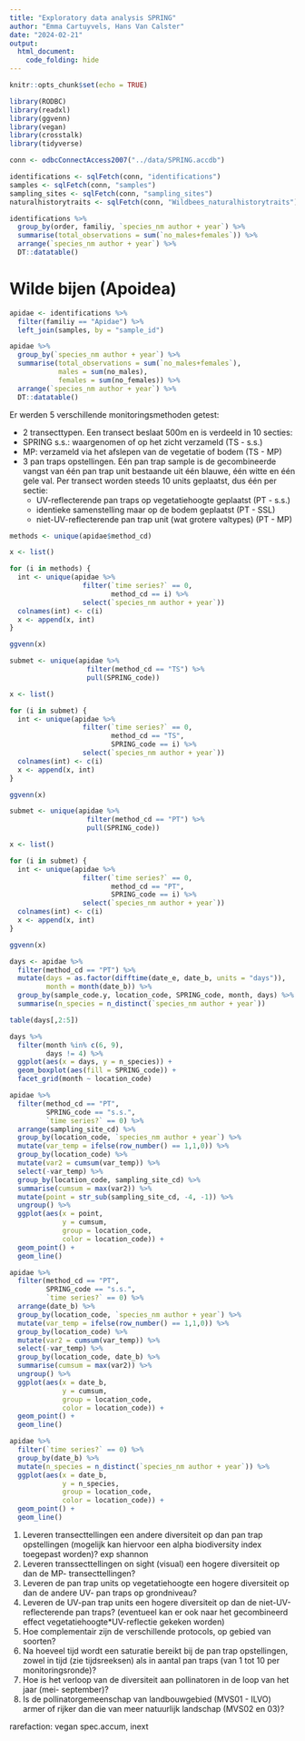 ```yaml
---
title: "Exploratory data analysis SPRING"
author: "Emma Cartuyvels, Hans Van Calster"
date: "2024-02-21"
output:
  html_document:
    code_folding: hide
---
```


```r
knitr::opts_chunk$set(echo = TRUE)

library(RODBC)
library(readxl)
library(ggvenn)
library(vegan)
library(crosstalk)
library(tidyverse)
```

```r
conn <- odbcConnectAccess2007("../data/SPRING.accdb")

identifications <- sqlFetch(conn, "identifications")
samples <- sqlFetch(conn, "samples")
sampling_sites <- sqlFetch(conn, "sampling_sites")
naturalhistorytraits <- sqlFetch(conn, "Wildbees_naturalhistorytraits")
```

```r
identifications %>% 
  group_by(order, familiy, `species_nm author + year`) %>% 
  summarise(total_observations = sum(`no_males+females`)) %>% 
  arrange(`species_nm author + year`) %>% 
  DT::datatable()
```

# Wilde bijen (Apoidea)

```r
apidae <- identifications %>% 
  filter(familiy == "Apidae") %>% 
  left_join(samples, by = "sample_id")
```

```r
apidae %>% 
  group_by(`species_nm author + year`) %>% 
  summarise(total_observations = sum(`no_males+females`),
            males = sum(no_males),
            females = sum(no_females)) %>% 
  arrange(`species_nm author + year`) %>% 
  DT::datatable()
```

Er werden 5 verschillende monitoringsmethoden getest:

-  2 transecttypen. Een transect beslaat 500m en is verdeeld in 10 secties:
  - SPRING s.s.: waargenomen of op het zicht verzameld (TS - s.s.)
  - MP: verzameld via het afslepen van de vegetatie of bodem (TS - MP)
- 3 pan traps opstellingen. Eén pan trap sample is de gecombineerde vangst
van één pan trap unit bestaande uit één blauwe, één witte en één gele val. Per transect worden
steeds 10 units geplaatst, dus één per sectie:
  - UV-reflecterende pan traps op vegetatiehoogte geplaatst (PT - s.s.)
  - identieke samenstelling maar op de bodem geplaatst (PT - SSL)
  - niet-UV-reflecterende pan trap unit (wat grotere valtypes) (PT - MP)

```r
methods <- unique(apidae$method_cd)

x <- list()

for (i in methods) {
  int <- unique(apidae %>% 
                  filter(`time series?` == 0,
                         method_cd == i) %>% 
                  select(`species_nm author + year`))
  colnames(int) <- c(i)
  x <- append(x, int)
}

ggvenn(x)
```

```r
submet <- unique(apidae %>% 
                   filter(method_cd == "TS") %>% 
                   pull(SPRING_code))

x <- list()

for (i in submet) {
  int <- unique(apidae %>% 
                  filter(`time series?` == 0,
                         method_cd == "TS",
                         SPRING_code == i) %>% 
                  select(`species_nm author + year`))
  colnames(int) <- c(i)
  x <- append(x, int)
}

ggvenn(x)
```

```r
submet <- unique(apidae %>% 
                   filter(method_cd == "PT") %>% 
                   pull(SPRING_code))

x <- list()

for (i in submet) {
  int <- unique(apidae %>% 
                  filter(`time series?` == 0,
                         method_cd == "PT",
                         SPRING_code == i) %>% 
                  select(`species_nm author + year`))
  colnames(int) <- c(i)
  x <- append(x, int)
}

ggvenn(x)
```

```r
days <- apidae %>%
  filter(method_cd == "PT") %>% 
  mutate(days = as.factor(difftime(date_e, date_b, units = "days")),
         month = month(date_b)) %>% 
  group_by(sample_code.y, location_code, SPRING_code, month, days) %>% 
  summarise(n_species = n_distinct(`species_nm author + year`))

table(days[,2:5])

days %>% 
  filter(month %in% c(6, 9),
         days != 4) %>% 
  ggplot(aes(x = days, y = n_species)) +
  geom_boxplot(aes(fill = SPRING_code)) +
  facet_grid(month ~ location_code)
```

```r
apidae %>%
  filter(method_cd == "PT",
         SPRING_code == "s.s.",
         `time series?` == 0) %>%
  arrange(sampling_site_cd) %>%
  group_by(location_code, `species_nm author + year`) %>%
  mutate(var_temp = ifelse(row_number() == 1,1,0)) %>%
  group_by(location_code) %>%
  mutate(var2 = cumsum(var_temp)) %>%
  select(-var_temp) %>% 
  group_by(location_code, sampling_site_cd) %>% 
  summarise(cumsum = max(var2)) %>%
  mutate(point = str_sub(sampling_site_cd, -4, -1)) %>% 
  ungroup() %>% 
  ggplot(aes(x = point,
             y = cumsum,
             group = location_code,
             color = location_code)) +
  geom_point() +
  geom_line()
```

```r
apidae %>%
  filter(method_cd == "PT",
         SPRING_code == "s.s.",
         `time series?` == 0) %>%
  arrange(date_b) %>%
  group_by(location_code, `species_nm author + year`) %>%
  mutate(var_temp = ifelse(row_number() == 1,1,0)) %>%
  group_by(location_code) %>%
  mutate(var2 = cumsum(var_temp)) %>%
  select(-var_temp) %>% 
  group_by(location_code, date_b) %>% 
  summarise(cumsum = max(var2)) %>%
  ungroup() %>% 
  ggplot(aes(x = date_b,
             y = cumsum,
             group = location_code,
             color = location_code)) +
  geom_point() +
  geom_line()
```


```r
apidae %>%
  filter(`time series?` == 0) %>%
  group_by(date_b) %>% 
  mutate(n_species = n_distinct(`species_nm author + year`)) %>% 
  ggplot(aes(x = date_b,
             y = n_species,
             group = location_code,
             color = location_code)) +
  geom_point() +
  geom_line()
```


1) Leveren transecttellingen een andere diversiteit op dan pan trap opstellingen (mogelijk
kan hiervoor een alpha biodiversity index toegepast worden)? exp shannon
2) Leveren transsecttellingen on sight (visual) een hogere diversiteit op dan de MP-
transecttellingen?
3) Leveren de pan trap units op vegetatiehoogte een hogere diversiteit op dan de andere UV-
pan traps op grondniveau?
4) Leveren de UV-pan trap units een hogere diversiteit op dan de niet-UV-reflecterende pan
traps? (eventueel kan er ook naar het gecombineerd effect vegetatiehoogte*UV-reflectie
gekeken worden)
5) Hoe complementair zijn de verschillende protocols, op gebied van soorten?
6) Na hoeveel tijd wordt een saturatie bereikt bij de pan trap opstellingen, zowel in tijd (zie
tijdsreeksen) als in aantal pan traps (van 1 tot 10 per monitoringsronde)?
7) Hoe is het verloop van de diversiteit aan pollinatoren in de loop van het jaar (mei-
september)?
8) Is de pollinatorgemeenschap van landbouwgebied (MVS01 - ILVO) armer of rijker dan
die van meer natuurlijk landschap (MVS02 en 03)?

rarefaction: vegan spec.accum, inext















